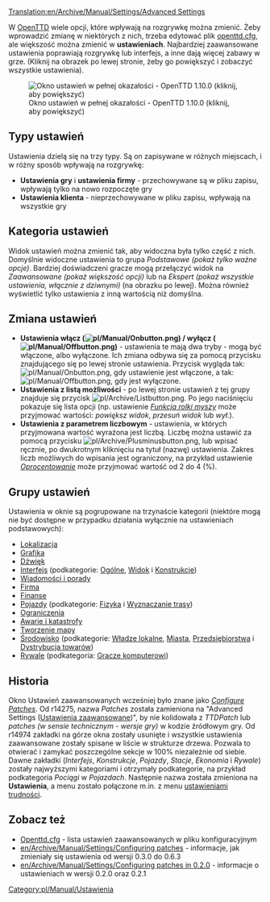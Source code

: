 [[Translation:en/Archive/Manual/Settings/Advanced Settings]]


{{pl/Manual/Spis treści}}

W [[pl/Manual/Main Page|OpenTTD]] wiele opcji, które wpływają na rozgrywkę można zmienić. Żeby wprowadzić zmianę w niektórych z nich, trzeba edytować plik [[pl/Archive/Manual/Settings/Openttd.cfg|openttd.cfg]], ale większość można zmienić w '''ustawieniach'''. Najbardziej zaawansowane ustawienia poprawiają rozgrywkę lub interfejs, a inne dają więcej zabawy w grze. (Kliknij na obrazek po lewej stronie, żeby go powiększyć i zobaczyć wszystkie ustawienia).

[[File:pl/Archive/Manual/Settings/Ustawienia.jpeg|thumb|left|Okno ustawień w pełnej okazałości - OpenTTD 1.10.0 (kliknij, aby powiększyć)]]

==Typy ustawień==

Ustawienia dzielą się na trzy typy. Są on zapisywane w różnych  miejscach, i w różny sposób wpływają na rozgrywkę:

*'''Ustawienia gry''' i '''ustawienia firmy''' - przechowywane są w pliku zapisu, wpływają tylko na nowo rozpoczęte gry
*'''Ustawienia klienta''' - nieprzechowywane w pliku zapisu, wpływają na wszystkie gry

==Kategoria ustawień==

Widok ustawień można zmienić tak, aby widoczna była tylko część z nich. Domyślnie widoczne ustawienia to grupa ''Podstawowe (pokaż tylko ważne opcje)''. Bardziej doświadczeni gracze mogą przełączyć widok na ''Zaawansowane (pokaż większość opcji)'' lub na ''Ekspert (pokaż wszystkie ustawienia, włącznie z dziwnymi)'' (na obrazku po lewej). Można również wyświetlić tylko ustawienia z inną wartością niż domyślna.

==Zmiana ustawień==

* '''Ustawienia włącz ([[File:pl/Manual/Onbutton.png]]) / wyłącz ([[File:pl/Manual/Offbutton.png]])''' - ustawienia te mają dwa tryby - mogą być włączone, albo wyłączone. Ich zmiana odbywa się za pomocą przycisku znajdującego się po lewej stronie ustawienia. Przycisk wygląda tak: [[File:pl/Manual/Onbutton.png]], gdy ustawienie jest włączone, a tak: [[File:pl/Manual/Offbutton.png]], gdy jest wyłączone.
* '''Ustawienia z listą możliwości''' - po lewej stronie ustawień z tej grupy znajduje się przycisk [[File:pl/Archive/Listbutton.png]]. Po jego naciśnięciu pokazuje się lista opcji (np. ustawienie [[pl/Archive/Unmapped/Ustawienia/Interfejs#widok-funkcja-rolki-myszy|''Funkcja rolki myszy'']] może przyjmować wartości: ''powiększ widok'', ''przesuń widok'' lub ''wył.'').
* '''Ustawienia z parametrem liczbowym''' - ustawienia, w których przyjmowana wartość wyrażona jest liczbą. Liczbę można ustawić za pomocą przycisku [[File:pl/Archive/Plusminusbutton.png]], lub wpisać ręcznie, po dwukrotnym kliknięciu na tytuł (nazwę) ustawienia. Zakres liczb możliwych do wpisania jest ograniczony, na przykład ustawienie [[pl/Archive/Unmapped/Ustawienia/Finanse#oprocentowanie|''Oprocentowanie'']] może przyjmować wartość od 2 do 4 (%).

==Grupy ustawień==

Ustawienia w oknie są pogrupowane na trzynaście kategorii (niektóre mogą nie być dostępne w przypadku działania wyłącznie na ustawieniach podstawowych):
* [[pl/Archive/Unmapped/Ustawienia/Lokalizacja|Lokalizacja]]
* [[pl/Archive/Unmapped/Ustawienia/Grafika|Grafika]]
* [[pl/Archive/Unmapped/Ustawienia/Dźwięk|Dźwięk]]
* [[pl/Archive/Unmapped/Ustawienia/Interfejs|Interfejs]] (podkategorie: [[pl/Archive/Unmapped/Ustawienia/Interfejs#ogolne|Ogólne]], [[pl/Archive/Unmapped/Ustawienia/Interfejs#widok|Widok]] i [[pl/Archive/Unmapped/Ustawienia/Interfejs#konstrukcje|Konstrukcje]])
* [[pl/Archive/Unmapped/Ustawienia/Wiadomości i porady|Wiadomości i porady]]
* [[pl/Archive/Unmapped/Ustawienia/Firma|Firma]]
* [[pl/Archive/Unmapped/Ustawienia/Finanse|Finanse]]
* [[pl/Archive/Unmapped/Ustawienia/Pojazdy|Pojazdy]] (podkategorie: [[pl/Archive/Unmapped/Ustawienia/Pojazdy#fizyka|Fizyka]] i [[pl/Archive/Unmapped/Ustawienia/Pojazdy#wyznaczanie-trasy|Wyznaczanie trasy]])
* [[pl/Archive/Unmapped/Ustawienia/Ograniczenia|Ograniczenia]]
* [[pl/Archive/Unmapped/Ustawienia/Awarie i katastrofy|Awarie i katastrofy]]
* [[pl/Archive/Unmapped/Ustawienia/Tworzenie mapy|Tworzenie mapy]]
* [[pl/Archive/Unmapped/Ustawienia/Środowisko|Środowisko]] (podkategorie: [[pl/Archive/Unmapped/Ustawienia/Środowisko#wladze-lokalne|Władze lokalne]], [[pl/Archive/Unmapped/Ustawienia/Środowisko#miasta|Miasta]], [[pl/Archive/Unmapped/Ustawienia/Środowisko#przedsiebiorstwa|Przedsiębiorstwa]] i [[pl/Archive/Unmapped/Ustawienia/Środowisko#dystrybucja-towarow|Dystrybucja towarów]])
* [[pl/Archive/Unmapped/Ustawienia/Rywale|Rywale]] (podkategoria: [[pl/Archive/Unmapped/Ustawienia/Rywale#gracze-komputerowi|Gracze komputerowi]])

{{en/-}}
==Historia==

Okno Ustawień zaawansowanych wcześniej było znane jako ''[[en/Archive/Manual/Settings/Configuring patches|Configure Patches]]''. Od r14275, nazwa ''Patches'' została zamieniona na "Advanced Settings ([[pl/Archive/Manual/Settings/Zaawansowane ustawienia|Ustawienia zaawansowane]])", by nie kolidowała z ''TTDPatch'' lub ''patches (w sensie technicznym - wersje gry)'' w kodzie źródłowym gry. Od r14974 zakładki na górze okna zostały usunięte i wszystkie ustawienia zaawansowane zostały spisane w liście w strukturze drzewa. Pozwala to otwierać i zamykać poszczególne sekcje w 100% niezależnie od siebie. Dawne zakładki (''Interfejs'', ''Konstrukcje'', ''Pojazdy'', ''Stacje'', ''Ekonomia'' i ''Rywale'') zostały najwyższymi kategoriami i otrzymały podkategorie, na przykład podkategoria ''Pociągi'' w ''Pojazdach''. Następnie nazwa została zmieniona na '''Ustawienia''', a menu zostało połączone m.in. z menu [[pl/Archive/Manual/Settings/Trudność|ustawieniami trudności]].

==Zobacz też==
*[[pl/Archive/Manual/Settings/Openttd.cfg|Openttd.cfg]] - lista ustawień zaawansowanych w pliku konfiguracyjnym
*[[en/Archive/Manual/Settings/Configuring patches]] - informacje, jak zmieniały się ustawienia od wersji 0.3.0 do 0.6.3
*[[en/Archive/Manual/Settings/Configuring patches in 0.2.0]] - informacje o ustawieniach w wersji 0.2.0 oraz 0.2.1

[[Category:pl/Manual/Ustawienia]]
